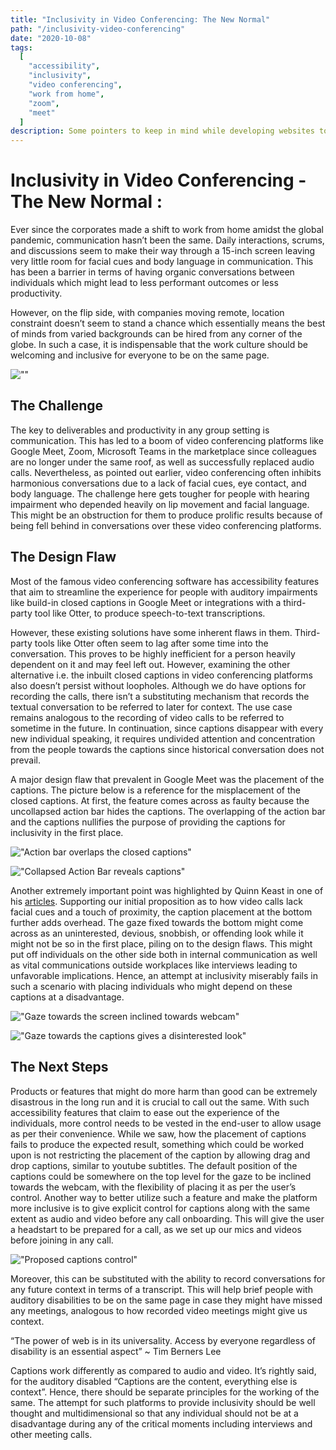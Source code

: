 ```yaml
---
title: "Inclusivity in Video Conferencing: The New Normal"
path: "/inclusivity-video-conferencing"
date: "2020-10-08"
tags:
  [
    "accessibility",
    "inclusivity",
    "video conferencing",
    "work from home",
    "zoom",
    "meet"
  ]
description: Some pointers to keep in mind while developing websites to avoid broken accessibility. A list of common mistakes committed, making the content inaccessible.
---
```


# Inclusivity in Video Conferencing - The New Normal :


Ever since the corporates made a shift to work from home amidst the global pandemic, communication hasn’t been the same. Daily interactions, scrums, and discussions seem to make their way through a 15-inch screen leaving very little room for facial cues and body language in communication. This has been a barrier in terms of having organic conversations between individuals which might lead to less performant outcomes or less productivity.


However, on the flip side, with companies moving remote, location constraint doesn’t seem to stand a chance which essentially means the best of minds from varied backgrounds can be hired from any corner of the globe. In such a case, it is indispensable that the work culture should be welcoming and inclusive for everyone to be on the same page.

![""](../images/video1.jpg)

## The Challenge

The key to deliverables and productivity in any group setting is communication. This has led to a boom of video conferencing platforms like Google Meet, Zoom, Microsoft Teams in the marketplace since colleagues are no longer under the same roof, as well as successfully replaced audio calls. Nevertheless, as pointed out earlier, video conferencing often inhibits harmonious conversations due to a lack of facial cues, eye contact, and body language.
The challenge here gets tougher for people with hearing impairment who depended heavily on lip movement and facial language. This might be an obstruction for them to produce prolific results because of being fell behind in conversations over these video conferencing platforms.


## The Design Flaw

Most of the famous video conferencing software has accessibility features that aim to streamline the experience for people with auditory impairments like build-in closed captions in Google Meet or integrations with a third-party tool like Otter, to produce speech-to-text transcriptions.

However, these existing solutions have some inherent flaws in them. Third-party tools like Otter often seem to lag after some time into the conversation. This proves to be highly inefficient for a person heavily dependent on it and may feel left out. However, examining the other alternative i.e. the inbuilt closed captions in video conferencing platforms also doesn’t persist without loopholes. Although we do have options for recording the calls, there isn’t a substituting mechanism that records the textual conversation to be referred to later for context. The use case remains analogous to the recording of video calls to be referred to sometime in the future. In continuation, since captions disappear with every new individual speaking, it requires undivided attention and concentration from the people towards the captions since historical conversation does not prevail.

A major design flaw that prevalent in Google Meet was the placement of the captions. The picture below is a reference for the misplacement of the closed captions. At first, the feature comes across as faulty because the uncollapsed action bar hides the captions. The overlapping of the action bar and the captions nullifies the purpose of providing the captions for inclusivity in the first place.

!["Action bar overlaps the closed captions"](../images/video2.png)

!["Collapsed Action Bar reveals captions"](../images/video3.png)

Another extremely important point was highlighted by Quinn Keast in one of his <a href='https://quinnkeast.com/writing/captions-in-video-calls-better-accessibility-but-harmful-side-effects'>articles</a>. Supporting our initial proposition as to how video calls lack facial cues and a touch of proximity, the caption placement at the bottom further adds overhead. The gaze fixed towards the bottom might come across as an uninterested, devious, snobbish, or offending look while it might not be so in the first place, piling on to the design flaws. This might put off individuals on the other side both in internal communication as well as vital communications outside workplaces like interviews leading to unfavorable implications. Hence, an attempt at inclusivity miserably fails in such a scenario with placing individuals who might depend on these captions at a disadvantage.

!["Gaze towards the screen inclined towards webcam"](../images/video4.png)

!["Gaze towards the captions gives a disinterested look"](../images/video5.png)


## The Next Steps

Products or features that might do more harm than good can be extremely disastrous in the long run and it is crucial to call out the same. With such accessibility features that claim to ease out the experience of the individuals, more control needs to be vested in the end-user to allow usage as per their convenience. While we saw, how the placement of captions fails to produce the expected result, something which could be worked upon is not restricting the placement of the caption by allowing drag and drop captions, similar to youtube subtitles. The default position of the captions could be somewhere on the top level for the gaze to be inclined towards the webcam, with the flexibility of placing it as per the user’s control.
Another way to better utilize such a feature and make the platform more inclusive is to give explicit control for captions along with the same extent as audio and video before any call onboarding. This will give the user a headstart to be prepared for a call, as we set up our mics and videos before joining in any call.

!["Proposed captions control"](../images/video5.png)

Moreover, this can be substituted with the ability to record conversations for any future context in terms of a transcript. This will help brief people with auditory disabilities to be on the same page in case they might have missed any meetings, analogous to how recorded video meetings might give us context.

<quote>“The power of web is in its universality. Access by everyone regardless of disability is an essential aspect” ~ Tim Berners Lee</quote>


Captions work differently as compared to audio and video. It’s rightly said, for the auditory disabled “Captions are the content, everything else is context”. Hence, there should be separate principles for the working of the same. The attempt for such platforms to provide inclusivity should be well thought and multidimensional so that any individual should not be at a disadvantage during any of the critical moments including interviews and other meeting calls.
